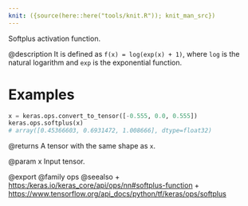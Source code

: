 ```yaml
---
knit: ({source(here::here("tools/knit.R")); knit_man_src})
---
```

Softplus activation function.

@description
It is defined as `f(x) = log(exp(x) + 1)`, where `log` is the natural
logarithm and `exp` is the exponential function.

# Examples
```python
x = keras.ops.convert_to_tensor([-0.555, 0.0, 0.555])
keras.ops.softplus(x)
# array([0.45366603, 0.6931472, 1.008666], dtype=float32)
```

@returns
A tensor with the same shape as `x`.

@param x Input tensor.

@export
@family ops
@seealso
+ <https:/keras.io/keras_core/api/ops/nn#softplus-function>
+ <https://www.tensorflow.org/api_docs/python/tf/keras/ops/softplus>
